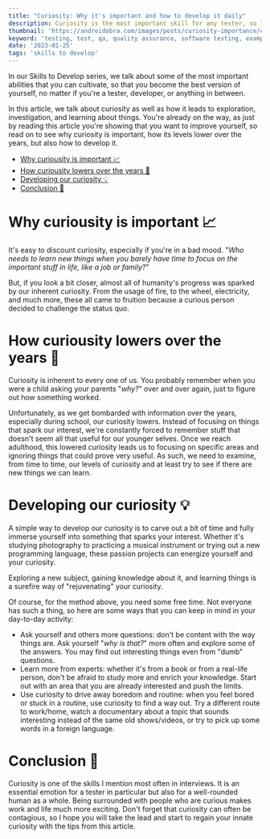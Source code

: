 ```yaml
---
title: "Curiosity: Why it's important and how to develop it daily"
description: Curiosity is the most important skill for any tester, so let's learn how to improve it
thumbnail: 'https://andreidobra.com/images/posts/curiosity-importance/curiosity-importance-header.png'
keyword: 'testing, test, qa, quality assurance, software testing, examples, curiosity'
date: '2023-01-25'
tags: 'skills to develop'
---
```


In our Skills to Develop series, we talk about some of the most important abilities that you can cultivate, so that you become the best version of yourself, no matter if you're a tester, developer, or anything in between.

In this article, we talk about curiosity as well as how it leads to exploration, investigation, and learning about things. You're already on the way, as just by reading this article you're showing that you want to improve yourself, so read on to see why curiosity is important, how its levels lower over the years, but also how to develop it.

- [Why curiousity is important 📈](#why-curiousity-is-important-)
- [How curiousity lowers over the years 👴](#how-curiousity-lowers-over-the-years-)
- [Developing our curiosity 💡](#developing-our-curiosity-)
- [Conclusion 🏁](#conclusion-)

# Why curiousity is important 📈

It's easy to discount curiosity, especially if you're in a bad mood. "_Who needs to learn new things when you barely have time to focus on the important stuff in life, like a job or family?_"

But, if you look a bit closer, almost all of humanity's progress was sparked by our inherent curiosity. From the usage of fire, to the wheel, electricity, and much more, these all came to fruition because a curious person decided to challenge the status quo.

# How curiousity lowers over the years 👴

Curiosity is inherent to every one of us. You probably remember when you were a child asking your parents "_why?_" over and over again, just to figure out how something worked.

Unfortunately, as we get bombarded with information over the years, especially during school, our curiosity lowers. Instead of focusing on things that spark our interest, we're constantly forced to remember stuff that doesn't seem all that useful for our younger selves. Once we reach adulthood, this lowered curiosity leads us to focusing on specific areas and ignoring things that could prove very useful. As such, we need to examine, from time to time, our levels of curiosity and at least try to see if there are new things we can learn.

# Developing our curiosity 💡

A simple way to develop our curiosity is to carve out a bit of time and fully immerse yourself into something that sparks your interest. Whether it's studying photography to practicing a musical instrument or trying out a new programming language, these passion projects can energize yourself and your curiosity.

Exploring a new subject, gaining knowledge about it, and learning things is a surefire way of "rejuvenating" your curiosity.

Of course, for the method above, you need some free time. Not everyone has such a thing, so here are some ways that you can keep in mind in your day-to-day activity:

- Ask yourself and others more questions: don't be content with the way things are. Ask yourself "_why is that?_" more often and explore some of the answers. You may find out interesting things even from "dumb" questions.
- Learn more from experts: whether it's from a book or from a real-life person, don't be afraid to study more and enrich your knowledge. Start out with an area that you are already interested and push the limits.
- Use curiosity to drive away boredom and routine: when you feel bored or stuck in a routine, use curiosity to find a way out. Try a different route to work/home, watch a documentary about a topic that sounds interesting instead of the same old shows/videos, or try to pick up some words in a foreign language.

# Conclusion 🏁

Curiosity is one of the skills I mention most often in interviews. It is an essential emotion for a tester in particular but also for a well-rounded human as a whole. Being surrounded with people who are curious makes work and life much more exciting. Don't forget that curiosity can often be contagious, so I hope you will take the lead and start to regain your innate curiosity with the tips from this article.
